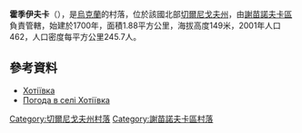 {{coord|52|14|11|N|32|30|22|E|scale:100000|display=title}}

'''霍季伊夫卡'''（{{lang-uk|Хотіївка}}），是[[烏克蘭|烏克蘭]]的村落，位於該國北部[[切爾尼戈夫州|切爾尼戈夫州]]，由[[謝苗諾夫卡區|謝苗諾夫卡區]]負責管轄，始建於1700年，面積1.88平方公里，海拔高度149米，2001年人口462，人口密度每平方公里245.7人。

==參考資料==
* [http://w1.c1.rada.gov.ua/pls/z7502/A005?rdat1=25.03.2014&rf7571=41164 Хотіївка]{{dead link|date=2018年5月 |bot=InternetArchiveBot |fix-attempted=yes }}
* [http://weather.in.ua/ua/chernigovskaja/27540 Погода в селі Хотіївка]

[[Category:切爾尼戈夫州村落|Category:切爾尼戈夫州村落]]
[[Category:謝苗諾夫卡區村落|Category:謝苗諾夫卡區村落]]


{{Chernihiv-geo-stub}}